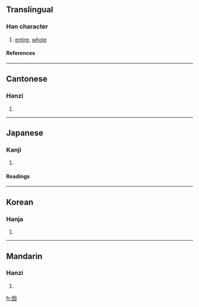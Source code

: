 ==Translingual==
===Han character===
{{Han char|rn=31|rad=囗|as=04|sn=7|four=6022<sub>7</sub>|canj=田心竹竹 (WPHH)}}
# [[entire]], [[whole]]
====References====
{{Han ref|kx=0217.140|dkj=04711|dj=0444.170|hdz=10715.130|uh=56EB|ud=22251|bh=A77A|bd=42874}}
----
==Cantonese==
===Hanzi===
{{yue-hanzi|jyut=|y=fat1}}
# {{defn|Cantonese}}
----
==Japanese==
===Kanji===
{{ja-kanji|grade=|rs=囗04}}
# {{defn|Japanese}} 
====Readings====
{{ja-readings|on=[[こつ]] (kotsu), [[こち]] (kochi)|kun=[[まつたし]] (matsutashi), [[はつきりしない]] (hatsukirishinai)}}
----
==Korean==
===Hanja===
{{ko-hanja|hangeul=홀|rv=hol|mr=hol}}
# {{defn|Korean}}
----
==Mandarin==
===Hanzi===
{{cmn-hanzi|pin=[[é]] (e2), [[hú]] (hu2)|wg=o<sup>2</sup>, hu<sup>2</sup>}}
# {{defn|Mandarin}}

[[fr:囫]]